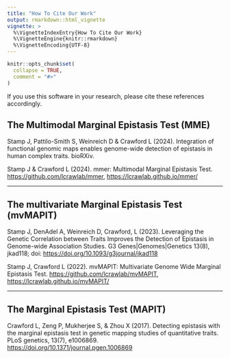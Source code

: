 ```yaml
---
title: "How To Cite Our Work"
output: rmarkdown::html_vignette
vignette: >
  %\VignetteIndexEntry{How To Cite Our Work}
  %\VignetteEngine{knitr::rmarkdown}
  %\VignetteEncoding{UTF-8}
---
```


```r
knitr::opts_chunk$set(
  collapse = TRUE,
  comment = "#>"
)
```

If you use this software in your research, please cite these references accordingly.

## The Multimodal Marginal Epistasis Test (MME)

Stamp J, Pattilo-Smith S, Weinreich D & Crawford L (2024). Integration of functional genomic maps enables genome-wide detection of
epistasis in human complex traits. bioRXiv.

Stamp J & Crawford L (2024). mmer: Multimodal Marginal Epistasis Test. <https://github.com/lcrawlab/mmer>, <https://lcrawlab.github.io/mmer/>

---

## The multivariate Marginal Epistasis Test (mvMAPIT)

Stamp J, DenAdel A, Weinreich D, Crawford, L (2023). Leveraging the Genetic Correlation between Traits Improves the Detection of Epistasis in Genome-wide Association Studies. G3 Genes|Genomes|Genetics 13(8), jkad118; doi: <https://doi.org/10.1093/g3journal/jkad118>

Stamp J, Crawford L (2022). mvMAPIT: Multivariate Genome Wide Marginal Epistasis Test. <https://github.com/lcrawlab/mvMAPIT>, <https://lcrawlab.github.io/mvMAPIT/>

---

## The Marginal Epistasis Test (MAPIT)

Crawford L, Zeng P, Mukherjee S, & Zhou X (2017). Detecting epistasis with the marginal epistasis test in genetic mapping studies of quantitative traits. PLoS genetics, 13(7), e1006869. <https://doi.org/10.1371/journal.pgen.1006869>

